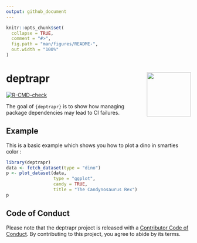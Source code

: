 ```yaml
---
output: github_document
---
```


<!-- README.md is generated from README.Rmd. Please edit that file -->

```r
knitr::opts_chunk$set(
  collapse = TRUE,
  comment = "#>",
  fig.path = "man/figures/README-",
  out.width = "100%"
)
```

# deptrapr  <img src="man/figures/logo.png" align="right" alt="" width="120" />

<!-- badges: start -->
[![R-CMD-check](https://github.com/dagousket/deptrapr/actions/workflows/R-CMD-check.yaml/badge.svg)](https://github.com/dagousket/deptrapr/actions/workflows/R-CMD-check.yaml)
<!-- badges: end -->

The goal of `{deptrapr}` is to show how managing package dependencies may lead to CI failures.

## Example

This is a basic example which shows you how to plot a dino in smarties color :

```r
library(deptrapr)
data <- fetch_dataset(type = "dino")
p <- plot_dataset(data,
                  type = "ggplot",
                  candy = TRUE,
                  title = "The Candynosaurus Rex")
p
```

## Code of Conduct

Please note that the deptrapr project is released with a [Contributor Code of Conduct](https://contributor-covenant.org/version/2/1/CODE_OF_CONDUCT.html). By contributing to this project, you agree to abide by its terms.
